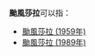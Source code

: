 '''颱風莎拉'''可以指：
*[[颱風莎拉_(1959年)|颱風莎拉 (1959年)]]
*[[颱風莎拉_(1989年)|颱風莎拉 (1989年)]]

{{Disamb|cat=热带气旋消歧义}}